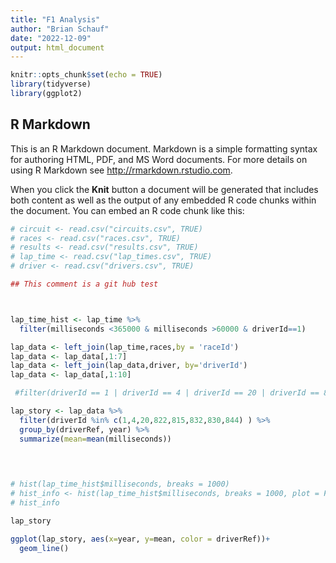 ```yaml
---
title: "F1 Analysis"
author: "Brian Schauf"
date: "2022-12-09"
output: html_document
---
```


```r
knitr::opts_chunk$set(echo = TRUE)
library(tidyverse)
library(ggplot2)


```

## R Markdown

This is an R Markdown document. Markdown is a simple formatting syntax for authoring HTML, PDF, and MS Word documents. For more details on using R Markdown see <http://rmarkdown.rstudio.com>.

When you click the **Knit** button a document will be generated that includes both content as well as the output of any embedded R code chunks within the document. You can embed an R code chunk like this:

```r
# circuit <- read.csv("circuits.csv", TRUE)
# races <- read.csv("races.csv", TRUE)
# results <- read.csv("results.csv", TRUE)
# lap_time <- read.csv("lap_times.csv", TRUE)
# driver <- read.csv("drivers.csv", TRUE)

## This comment is a git hub test



lap_time_hist <- lap_time %>% 
  filter(milliseconds <365000 & milliseconds >60000 & driverId==1)

lap_data <- left_join(lap_time,races,by = 'raceId')
lap_data <- lap_data[,1:7]
lap_data <- left_join(lap_data,driver, by='driverId')
lap_data <- lap_data[,1:10]

 #filter(driverId == 1 | driverId == 4 | driverId == 20 | driverId == 822 | driverId==815 | driverId==832 | driverId == 830 | driverId == 844) %>% 

lap_story <- lap_data %>%
  filter(driverId %in% c(1,4,20,822,815,832,830,844) ) %>% 
  group_by(driverRef, year) %>% 
  summarize(mean=mean(milliseconds))
 

  

# hist(lap_time_hist$milliseconds, breaks = 1000)
# hist_info <- hist(lap_time_hist$milliseconds, breaks = 1000, plot = FALSE)
# hist_info

lap_story

ggplot(lap_story, aes(x=year, y=mean, color = driverRef))+
  geom_line()

```


